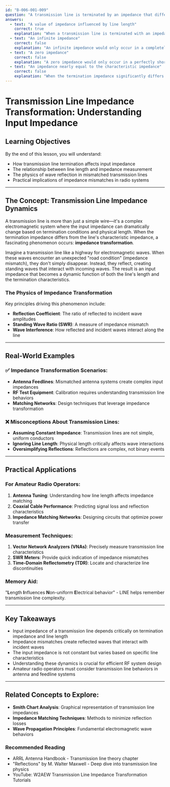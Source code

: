 ```yaml
---
id: "B-006-001-009"
question: "A transmission line is terminated by an impedance that differs significantly from the characteristic impedance of the line. What impedance will be measured at the input of the line?"
answers:
  - text: "A value of impedance influenced by line length"
    correct: true
    explanation: "When a transmission line is terminated with an impedance different from its characteristic impedance, the input impedance becomes a complex function of both the termination impedance and the physical length of the transmission line. This phenomenon occurs due to standing waves created by impedance mismatches, causing reflected waves that interact with the incident waves along the line's length."
  - text: "An infinite impedance"
    correct: false
    explanation: "An infinite impedance would only occur in a completely open-circuited line with no termination, which is not the scenario described in the question. In a line with a mismatched termination, the input impedance will be a finite value that varies with line length and termination characteristics."
  - text: "A zero impedance"
    correct: false
    explanation: "A zero impedance would only occur in a perfectly short-circuited transmission line, which is not the case here. With a mismatched termination, the input impedance will be a non-zero value that depends on the line's length and the difference between the termination and characteristic impedances."
  - text: "An impedance nearly equal to the characteristic impedance"
    correct: false
    explanation: "When the termination impedance significantly differs from the characteristic impedance, the input impedance will not remain close to the line's characteristic impedance. Instead, it will vary based on the length of the line and the specific impedance mismatch."
---
```


# Transmission Line Impedance Transformation: Understanding Input Impedance

## Learning Objectives
By the end of this lesson, you will understand:
- How transmission line termination affects input impedance
- The relationship between line length and impedance measurement
- The physics of wave reflection in mismatched transmission lines
- Practical implications of impedance mismatches in radio systems

---

## The Concept: Transmission Line Impedance Dynamics

A transmission line is more than just a simple wire—it's a complex electromagnetic system where the input impedance can dramatically change based on termination conditions and physical length. When the termination impedance differs from the line's characteristic impedance, a fascinating phenomenon occurs: **impedance transformation**.

Imagine a transmission line like a highway for electromagnetic waves. When these waves encounter an unexpected "road condition" (impedance mismatch), they don't simply disappear. Instead, they reflect, creating standing waves that interact with incoming waves. The result is an input impedance that becomes a dynamic function of both the line's length and the termination characteristics.

### The Physics of Impedance Transformation

Key principles driving this phenomenon include:
- **Reflection Coefficient**: The ratio of reflected to incident wave amplitudes
- **Standing Wave Ratio (SWR)**: A measure of impedance mismatch
- **Wave Interference**: How reflected and incident waves interact along the line

---

## Real-World Examples

### ✅ Impedance Transformation Scenarios:
- **Antenna Feedlines**: Mismatched antenna systems create complex input impedances
- **RF Test Equipment**: Calibration requires understanding transmission line behaviors
- **Matching Networks**: Design techniques that leverage impedance transformation

### ❌ Misconceptions About Transmission Lines:
- **Assuming Constant Impedance**: Transmission lines are not simple, uniform conductors
- **Ignoring Line Length**: Physical length critically affects wave interactions
- **Oversimplifying Reflections**: Reflections are complex, not binary events

---

## Practical Applications

### For Amateur Radio Operators:
1. **Antenna Tuning**: Understanding how line length affects impedance matching
2. **Coaxial Cable Performance**: Predicting signal loss and reflection characteristics
3. **Impedance Matching Networks**: Designing circuits that optimize power transfer

### Measurement Techniques:
1. **Vector Network Analyzers (VNAs)**: Precisely measure transmission line characteristics
2. **SWR Meters**: Provide quick indication of impedance mismatches
3. **Time-Domain Reflectometry (TDR)**: Locate and characterize line discontinuities

### Memory Aid:
"**L**ength **I**nfluences **N**on-uniform **E**lectrical behavior" - LINE helps remember transmission line complexity.

---

## Key Takeaways

- Input impedance of a transmission line depends critically on termination impedance and line length
- Impedance mismatches create reflected waves that interact with incident waves
- The input impedance is not constant but varies based on specific line characteristics
- Understanding these dynamics is crucial for efficient RF system design
- Amateur radio operators must consider transmission line behaviors in antenna and feedline systems

---

## Related Concepts to Explore:
- **Smith Chart Analysis**: Graphical representation of transmission line impedances
- **Impedance Matching Techniques**: Methods to minimize reflection losses
- **Wave Propagation Principles**: Fundamental electromagnetic wave behaviors

### Recommended Reading
- ARRL Antenna Handbook - Transmission line theory chapter
- "Reflections" by M. Walter Maxwell - Deep dive into transmission line physics
- YouTube: W2AEW Transmission Line Impedance Transformation Tutorials